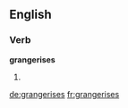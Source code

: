 ==English==

===Verb===
'''grangerises'''

# {{third-person singular of|grangerise}}

[[de:grangerises]]
[[fr:grangerises]]
